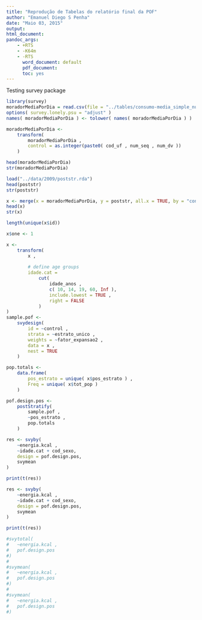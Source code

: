 ```yaml
---
title: "Reprodução de Tabelas do relatório final da POF"
author: "Emanuel Diego S Penha"
date: "Maio 03, 2015"
output:
html_document:
pandoc_args:
    - +RTS
    - -K64m
    - -RTS
      word_document: default
      pdf_document:
      toc: yes
---
```



Testing survey package

```r
library(survey)
moradorMediaPorDia = read.csv(file = "../tables/consumo-media_simple_nutrientes_por_morador_por_dia.csv")
options( survey.lonely.psu = "adjust" )
names( moradorMediaPorDia ) <- tolower( names( moradorMediaPorDia ) )

moradorMediaPorDia <-
	transform(
		moradorMediaPorDia , 
		control = as.integer(paste0( cod_uf , num_seq , num_dv )) 
	)

head(moradorMediaPorDia)
str(moradorMediaPorDia)

load("../data/2009/poststr.rda")
head(poststr)
str(poststr)
```

```r
x <- merge(x = moradorMediaPorDia, y = poststr, all.x = TRUE, by = "control")
head(x)
str(x)

length(unique(x$id))

x$one <- 1

x <-
	transform(
		x , 
		
		# define age groups
		idade.cat =
			cut(
				idade_anos , 
				c( 10, 14, 19, 60, Inf ),
				include.lowest = TRUE , 
				right = FALSE
			) 
)
sample.pof <- 
	svydesign(
		id = ~control , 
		strata = ~estrato_unico ,
		weights = ~fator_expansao2 ,
		data = x ,
		nest = TRUE
	)

pop.totals <- 
	data.frame(
		pos_estrato = unique( x$pos_estrato ) , 
		Freq = unique( x$tot_pop ) 
	)

pof.design.pos <-
	postStratify(
		sample.pof , 
		~pos_estrato , 
		pop.totals
	)

res <- svyby(
	~energia.kcal ,
	~idade.cat + cod_sexo,
	design = pof.design.pos,
	svymean
)

print(t(res))

res <- svyby(
	~energia.kcal ,
	~idade.cat + cod_sexo,
	design = pof.design.pos,
	svymean
)

print(t(res))

#svytotal(
#	~energia.kcal ,
#	pof.design.pos
#)
#
#svymean(
#	~energia.kcal ,
#	pof.design.pos
#)
#
#svymean(
#	~energia.kcal ,
#	pof.design.pos
#)
```

